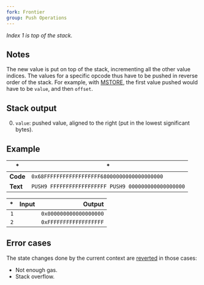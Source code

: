 ```yaml
---
fork: Frontier
group: Push Operations
---
```


*Index 1 is top of the stack.*

## Notes

The new value is put on top of the stack, incrementing all the other value indices. The values for a specific opcode thus have to be pushed in reverse order of the stack. For example, with [MSTORE](/#52), the first value pushed would have to be `value`, and then `offset`.

## Stack output

0. `value`: pushed value, aligned to the right (put in the lowest significant bytes).

## Example

| * | * |
|---|---|
| **Code** | `0x68FFFFFFFFFFFFFFFFFF68000000000000000000` |
| **Text** | `PUSH9 FFFFFFFFFFFFFFFFFF PUSH9 000000000000000000` |

| * | Input | Output |
|--:|------:|-------:|
| `1` | | `0x000000000000000000` |
| `2` | | `0xFFFFFFFFFFFFFFFFFF` |

## Error cases

The state changes done by the current context are [reverted](#FD) in those cases:
- Not enough gas.
- Stack overflow.
